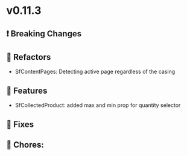 
<Meta title="Releases/v0.11.x - Latest Minor/v0.11.3 - Latest/Change log" />

# v0.11.3

## ❗ Breaking Changes

## 🔨 Refactors
- SfContentPages: Detecting active page regardless of the casing

## 🚀 Features
- SfCollectedProduct: added max and min prop for quantity selector
## 🐛 Fixes

## 🧹 Chores:

